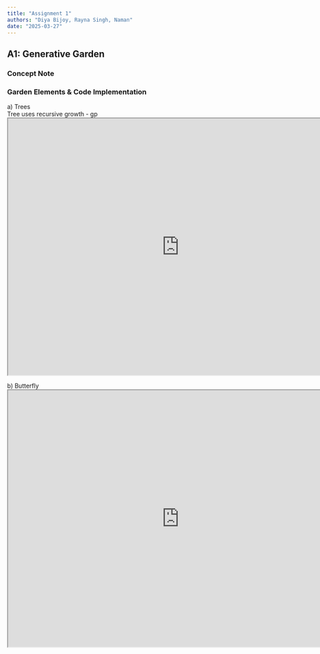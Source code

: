 ```yaml
---
title: "Assignment 1"
authors: "Diya Bijoy, Rayna Singh, Naman"
date: "2025-03-27"
---
```


## A1: Generative Garden

### Concept Note

### Garden Elements & Code Implementation

a\) Trees\
Tree uses recursive growth - gp\
<iframe src="https://editor.p5js.org/diyaaa/full/E9gXpnlnR" height= '600' width='800'></iframe>

b\) Butterfly\
<iframe src="https://editor.p5js.org/naman.rajoria19/full/oAbr4xEjU" height= '600' width='800'></iframe>

